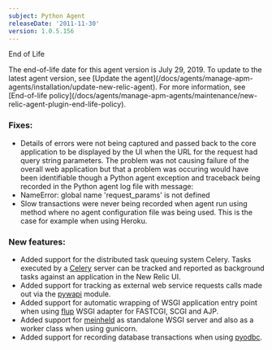 ```yaml
---
subject: Python Agent
releaseDate: '2011-11-30'
version: 1.0.5.156
---
```


End of Life

<Callout variant="important">
  The end-of-life date for this agent version is July 29, 2019. To update to the latest agent version, see [Update the agent](/docs/agents/manage-apm-agents/installation/update-new-relic-agent). For more information, see [End-of-life policy](/docs/agents/manage-apm-agents/maintenance/new-relic-agent-plugin-end-life-policy).
</Callout>

### Fixes:

* Details of errors were not being captured and passed back to the core application to be displayed by the UI when the URL for the request had query string parameters. The problem was not causing failure of the overall web application but that a problem was occuring would have been identifiable though a Python agent exception and traceback being recorded in the Python agent log file with message:
* NameError: global name 'request_params' is not defined
* Slow transactions were never being recorded when agent run using method where no agent configuration file was being used. This is the case for example when using Heroku.

### New features:

* Added support for the distributed task queuing system Celery. Tasks executed by a [Celery](http://celeryproject.org/) server can be tracked and reported as background tasks against an application in the New Relic UI.
* Added support for tracking as external web service requests calls made out via the [pywapi](http://code.google.com/p/python-weather-api/) module.
* Added support for automatic wrapping of WSGI application entry point when using [flup](https://pypi.python.org/pypi/flup) WSGI adapter for FASTCGI, SCGI and AJP.
* Added support for [meinheld](http://meinheld.org/) as standalone WSGI server and also as a worker class when using gunicorn.
* Added support for recording database transactions when using [pyodbc](http://code.google.com/p/pyodbc/).
